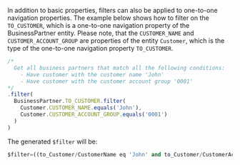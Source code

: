 In addition to basic properties, filters can also be applied to one-to-one navigation properties.
The example below shows how to filter on the `TO_CUSTOMER`, which is a one-to-one navigation property of the BusinessPartner entity.
Please note, that the `CUSTOMER_NAME` and `CUSTOMER_ACCOUNT_GROUP` are properties of the entity `Customer`, which is the type of the one-to-one navigation property `TO_CUSTOMER`.

```ts
/*
  Get all business partners that match all the following conditions:
    - Have customer with the customer name 'John'
    - Have customer with the customer account group '0001'
*/
.filter(
  BusinessPartner.TO_CUSTOMER.filter(
    Customer.CUSTOMER_NAME.equals('John'),
    Customer.CUSTOMER_ACCOUNT_GROUP.equals('0001')
  )
)
```

The generated `$filter` will be:

```sql
$filter=((to_Customer/CustomerName eq 'John' and to_Customer/CustomerAccountGroup  eq '0001'))
```
